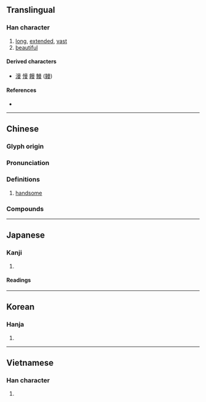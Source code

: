 {{character info/new}}
==Translingual==

===Han character===
{{Han char|rn=73|rad=曰|as=07|sn=11|four=60407|canj=AWLE|ids=⿳日罒又}}

# [[long]], [[extended]], [[vast]]
# [[beautiful]]

====Derived characters====
* [[漫]] [[慢]] [[饅]] [[鰻]] ([[鳗]])

====References====
* {{Han ref|kx=0503.020|dkj=14298|dj=0876.040|hdz=10399.150|uh=66FC|ud=26364|bh=B0D2|bd=45266}}

----

==Chinese==
{{zh-forms}}

===Glyph origin===
{{Han etym}}

===Pronunciation===
{{zh-pron
|m=màn
|c=maan6
|mn=bān/qz,xm,zz:boān
|mn-t=bhuang6/bhuêng6/mang6
|mn-t_note=bhuang6 - Shantou; bhuêng6 - Chaozhou; mang6 - literary, used in {{zh-l|*曼谷}}
|mc=y
|oc=y
|ma=
|cat=a
}}

===Definitions===
{{zh-hanzi}}

# [[handsome]]
===Compounds===
{{zh-der|布希曼|安曼|土庫曼|曼妙|曼荼羅|曼延|曼暖|曼羨|曼儂|曼徹斯特|曼麗|曼睩|曼靡|曼波|曼衍|曼壽|曼聲|曼陀林|曼辭|曼澤|曼哈坦島|曼陀羅|柔曼|曼荊|曼鬋|曼谷|阿利曼|靡曼|輕歌曼舞|羅曼蒂克|阿曼|諾曼第|羅曼史|諾曼人|莫曼斯克|曼成|曼珠沙華|加里曼丹|祁曼塔格|寶天曼}}

----

==Japanese==

===Kanji===
{{ja-kanji|grade=|rs=曰07}}

# {{rfdef|ja|sort=曰07}}

====Readings====
{{ja-readings
|goon=まん, もん
|kanon=ばん
|kun=なが-い, ひ-く, ひろ-い
}}

----

==Korean==

===Hanja===
{{ko-hanja|hangeul=만|eumhun=|rv=man|mr=man|y=man}}

# {{rfdef|ko|sort=曰07}}

----

==Vietnamese==

===Han character===
{{vi-hantu|[[man]], [[mạn]]|rs=曰07}}

# {{rfdef|vi|sort=曰07}}
